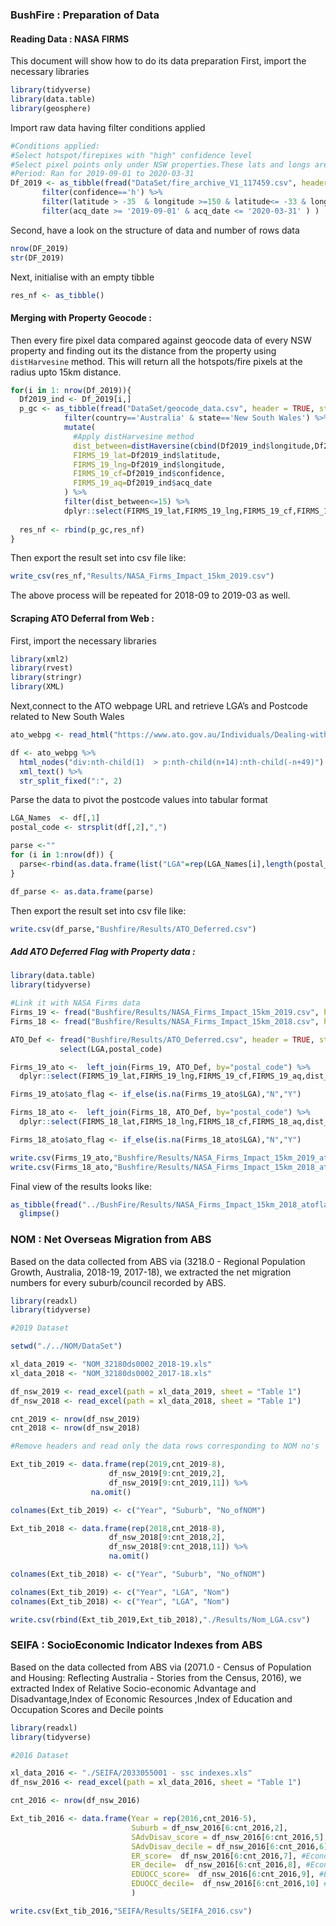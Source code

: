 <!-- # --- -->
<!-- # title: "BushFire Data Preparation" -->
<!-- # output: html_document -->
<!-- # --- -->
<!-- # -->
<!-- # ```{r setup, include=FALSE} -->
<!-- # knitr::opts_chunk$set(echo = TRUE) -->
<!-- # ``` -->

### BushFire : Preparation of Data

#### Reading Data : NASA FIRMS
This document will show how to do its data preparation
First, import the necessary libraries
```r
library(tidyverse)
library(data.table)
library(geosphere)
```

Import raw data having filter conditions applied
```r
#Conditions applied: 
#Select hotspot/firepixes with "high" confidence level
#Select pixel points only under NSW properties.These lats and longs are boundaries of collected property data
#Period: Ran for 2019-09-01 to 2020-03-31
Df_2019 <- as_tibble(fread("DataSet/fire_archive_V1_117459.csv", header = TRUE, stringsAsFactors = FALSE) %>%
       filter(confidence=='h') %>%
       filter(latitude > -35  & longitude >=150 & latitude<= -33 & longitude < 152) %>%  
       filter(acq_date >= '2019-09-01' & acq_date <= '2020-03-31' ) ) 
```
Second, have a look on the structure of data and number of rows data
```r
nrow(DF_2019)
str(DF_2019)
```

Next, initialise with an empty tibble
```r
res_nf <- as_tibble()
```
#### Merging with Property Geocode :
Then every fire pixel data compared against geocode data of every NSW property and finding out its the distance from the property using `distHarvesine` method. This will return all the hotspots/fire pixels at the radius upto 15km distance. 

```r
for(i in 1: nrow(Df_2019)){
  Df2019_ind <- Df_2019[i,]
  p_gc <- as_tibble(fread("DataSet/geocode_data.csv", header = TRUE, stringsAsFactors = FALSE) %>%
            filter(country=='Australia' & state=='New South Wales') %>%
            mutate(
              #Apply distHarvesine method
              dist_between=distHaversine(cbind(Df2019_ind$longitude,Df2019_ind$latitude),cbind(lng,lat))/1000,
              FIRMS_19_lat=Df2019_ind$latitude,
              FIRMS_19_lng=Df2019_ind$longitude,
              FIRMS_19_cf=Df2019_ind$confidence,
              FIRMS_19_aq=Df2019_ind$acq_date
            ) %>%
            filter(dist_between<=15) %>%
            dplyr::select(FIRMS_19_lat,FIRMS_19_lng,FIRMS_19_cf,FIRMS_19_aq,dist_between,no,postal_code))
  
  res_nf <- rbind(p_gc,res_nf)
}
```

Then export the result set into csv file like:
```r
write_csv(res_nf,"Results/NASA_Firms_Impact_15km_2019.csv")
```
The above process will be repeated for 2018-09 to 2019-03 as well. 

#### Scraping ATO Deferral from Web :
First, import the necessary libraries
```r
library(xml2)
library(rvest)
library(stringr)
library(XML)
```
Next,connect to the ATO webpage URL and retrieve LGA's and Postcode related to New South Wales 

```r
ato_webpg <- read_html("https://www.ato.gov.au/Individuals/Dealing-with-disasters/In-detail/Specific-disasters/Bushfires-2019-20/?anchor=NotinanimpactedpostcodeorLGA#NewSouthWales")

df <- ato_webpg %>%
  html_nodes("div:nth-child(1)  > p:nth-child(n+14):nth-child(-n+49)") %>%
  xml_text() %>%
  str_split_fixed(":", 2) 
```

Parse the data to pivot the postcode values into tabular format

```r
LGA_Names  <- df[,1]
postal_code <- strsplit(df[,2],",")

parse <-""
for (i in 1:nrow(df)) {
  parse<-rbind(as.data.frame(list("LGA"=rep(LGA_Names[i],length(postal_code[[i]])),"postal_code"=as.numeric(postal_code[[i]]))),parse)
}

df_parse <- as.data.frame(parse)
```
Then export the result set into csv file like:
```r
write.csv(df_parse,"Bushfire/Results/ATO_Deferred.csv")
```

##### Add ATO Deferred Flag with Property data :
```r
library(data.table)
library(tidyverse)

#Link it with NASA Firms data
Firms_19 <- fread("Bushfire/Results/NASA_Firms_Impact_15km_2019.csv", header = TRUE, stringsAsFactors = FALSE)
Firms_18 <- fread("Bushfire/Results/NASA_Firms_Impact_15km_2018.csv", header = TRUE, stringsAsFactors = FALSE)

ATO_Def <- fread("Bushfire/Results/ATO_Deferred.csv", header = TRUE, stringsAsFactors = FALSE) %>%
           select(LGA,postal_code)

Firms_19_ato <-  left_join(Firms_19, ATO_Def, by="postal_code") %>%
  dplyr::select(FIRMS_19_lat,FIRMS_19_lng,FIRMS_19_cf,FIRMS_19_aq,dist_between,no,postal_code,LGA)

Firms_19_ato$ato_flag <- if_else(is.na(Firms_19_ato$LGA),"N","Y") 

Firms_18_ato <-  left_join(Firms_18, ATO_Def, by="postal_code") %>%
  dplyr::select(FIRMS_18_lat,FIRMS_18_lng,FIRMS_18_cf,FIRMS_18_aq,dist_between,no,postal_code,LGA)

Firms_18_ato$ato_flag <- if_else(is.na(Firms_18_ato$LGA),"N","Y") 

write.csv(Firms_19_ato,"Bushfire/Results/NASA_Firms_Impact_15km_2019_atoflag.csv")
write.csv(Firms_18_ato,"Bushfire/Results/NASA_Firms_Impact_15km_2018_atoflag.csv")
```
Final view of the results looks like:

```r
as_tibble(fread("../BushFire/Results/NASA_Firms_Impact_15km_2018_atoflag.csv")) %>% 
  glimpse()
```

### NOM : Net Overseas Migration from ABS
Based on the data collected from ABS via (3218.0 - Regional Population Growth, Australia, 2018-19, 2017-18), we extracted the net migration numbers for every suburb/council recorded by ABS.

```r
library(readxl)
library(tidyverse)

#2019 Dataset

setwd("./../NOM/DataSet")

xl_data_2019 <- "NOM_32180ds0002_2018-19.xls"
xl_data_2018 <- "NOM_32180ds0002_2017-18.xls"

df_nsw_2019 <- read_excel(path = xl_data_2019, sheet = "Table 1")
df_nsw_2018 <- read_excel(path = xl_data_2018, sheet = "Table 1")

cnt_2019 <- nrow(df_nsw_2019)
cnt_2018 <- nrow(df_nsw_2018)

#Remove headers and read only the data rows corresponding to NOM no's

Ext_tib_2019 <- data.frame(rep(2019,cnt_2019-8),
                      df_nsw_2019[9:cnt_2019,2],
                      df_nsw_2019[9:cnt_2019,11]) %>%
                  na.omit() 

colnames(Ext_tib_2019) <- c("Year", "Suburb", "No_ofNOM")

Ext_tib_2018 <- data.frame(rep(2018,cnt_2018-8),
                      df_nsw_2018[9:cnt_2018,2],
                      df_nsw_2018[9:cnt_2018,11]) %>%
                      na.omit() 

colnames(Ext_tib_2018) <- c("Year", "Suburb", "No_ofNOM")

colnames(Ext_tib_2019) <- c("Year", "LGA", "Nom")
colnames(Ext_tib_2018) <- c("Year", "LGA", "Nom")

write.csv(rbind(Ext_tib_2019,Ext_tib_2018),"./Results/Nom_LGA.csv")
```
### SEIFA : SocioEconomic Indicator Indexes from ABS
Based on the data collected from ABS via (2071.0 - Census of Population and Housing: Reflecting Australia - Stories from the Census, 2016), we extracted Index of Relative Socio-economic Advantage and Disadvantage,Index of Economic Resources	,Index of Education and Occupation Scores and Decile points

```r
library(readxl)
library(tidyverse)

#2016 Dataset

xl_data_2016 <- "./SEIFA/2033055001 - ssc indexes.xls"
df_nsw_2016 <- read_excel(path = xl_data_2016, sheet = "Table 1")

cnt_2016 <- nrow(df_nsw_2016)

Ext_tib_2016 <- data.frame(Year = rep(2016,cnt_2016-5),
                           Suburb = df_nsw_2016[6:cnt_2016,2],
                           SAdvDisav_score = df_nsw_2016[6:cnt_2016,5], #Socio-Economic Score	
                           SAdvDisav_decile = df_nsw_2016[6:cnt_2016,6], #RSocio-Economic Decile
                           ER_score=  df_nsw_2016[6:cnt_2016,7], #Economic Resources	Score
                           ER_decile=  df_nsw_2016[6:cnt_2016,8], #Economic Resources	Decile
                           EDUOCC_score=  df_nsw_2016[6:cnt_2016,9], #Education and Occupation	Score
                           EDUOCC_decile=  df_nsw_2016[6:cnt_2016,10] #Education and Occupation	Decile
                           )

write.csv(Ext_tib_2016,"SEIFA/Results/SEIFA_2016.csv")
```
